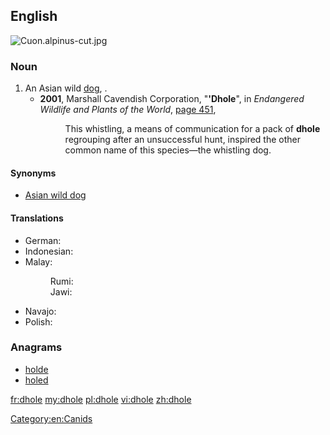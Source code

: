 ==English==
[[File:Cuon.alpinus-cut.jpg|thumb]]
{{wikipedia}}
{{wikispecies|Cuon alpinus}}
===Noun===
{{en-noun|pl2=dhole}}

# An Asian wild [[dog]], {{taxlink|Cuon alpinus|species}}.
#* '''2001''', Marshall Cavendish Corporation, "''''Dhole'''", in ''Endangered Wildlife and Plants of the World'', [http://books.google.com/books?id=jTMY7Fp01zcC&pg=PA451&dq=%22dhole|dholes%22&hl=en&ei=zOBMTs2ZDIHEmAWY_8nFBg&sa=X&oi=book_result&ct=result&resnum=2&ved=0CC4Q6AEwAQ#v=onepage&q=%22dhole|dholes%22&f=false page 451],
#*: This whistling, a means of communication for a pack of '''dhole''' regrouping after an unsuccessful hunt, inspired the other common name of this species—the whistling dog.

====Synonyms====
* [[Asian wild dog]]

====Translations====
{{trans-top|Asian wild dog}}
* German: {{t-|de|Rothund|m}}
* Indonesian: {{t+|id|ajak}}
* Malay:
*: Rumi: {{t-|ms|anjing hutan}}
*: Jawi: {{t-|ms|انجيڠ هوتن|sc=Arab}}
{{trans-mid}}
* Navajo: {{tø|nv|Náátsʼózídę́ę́ʼ mąʼiiłchííʼ}}
* Polish: {{t+|pl|cyjon|m}}
{{trans-bottom}}

===Anagrams===
* [[holde#English|holde]]
* [[holed#English|holed]]

[[Category:en:Canids]]

[[fr:dhole]]
[[my:dhole]]
[[pl:dhole]]
[[vi:dhole]]
[[zh:dhole]]